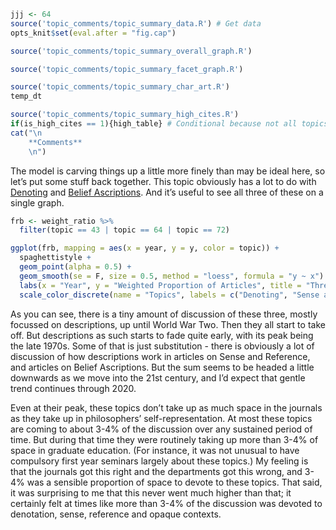 ```r
jjj <- 64
source('topic_comments/topic_summary_data.R') # Get data
opts_knit$set(eval.after = "fig.cap")
```

```r
source('topic_comments/topic_summary_overall_graph.R')
```

```r
source('topic_comments/topic_summary_facet_graph.R')
```

```r
source('topic_comments/topic_summary_char_art.R')
temp_dt
```

```r
source('topic_comments/topic_summary_high_cites.R')
if(is_high_cites == 1){high_table} # Conditional because not all topics have high cites
cat("\n
	**Comments**
	\n")
```

The model is carving things up a little more finely than may be ideal here, so let's put some stuff back together. This topic obviously has a lot to do with [Denoting](#topic43) and [Belief Ascriptions](#topic72). And it's useful to see all three of these on a single graph.

```r
frb <- weight_ratio %>%
  filter(topic == 43 | topic == 64 | topic == 72) 

ggplot(frb, mapping = aes(x = year, y = y, color = topic)) + 
  spaghettistyle +
  geom_point(alpha = 0.5) + 
  geom_smooth(se = F, size = 0.5, method = "loess", formula = "y ~ x") +
  labs(x = "Year", y = "Weighted Proportion of Articles", title = "Three Classic Topics") +
  scale_color_discrete(name = "Topics", labels = c("Denoting", "Sense and Reference", "Belief Ascriptions"))
```

As you can see, there is a tiny amount of discussion of these three, mostly focussed on descriptions, up until World War Two. Then they all start to take off. But descriptions as such starts to fade quite early, with its peak being the late 1970s. Some of that is just substitution - there is obviously a lot of discussion of how descriptions work in articles on Sense and Reference, and articles on Belief Ascriptions. But the sum seems to be headed a little downwards as we move into the 21st century, and I'd expect that gentle trend continues through 2020.

Even at their peak, these topics don't take up as much space in the journals as they take up in philosophers' self-representation. At most these topics are coming to about 3-4% of the discussion over any sustained period of time. But during that time they were routinely taking up more than 3-4% of space in graduate education. (For instance, it was not unusual to have compulsory first year seminars largely about these topics.) My feeling is that the journals got this right and the departments got this wrong, and 3-4% was a sensible proportion of space to devote to these topics. That said, it was surprising to me that this never went much higher than that; it certainly felt at times like more than 3-4% of the discussion was devoted to denotation, sense, reference and opaque contexts.